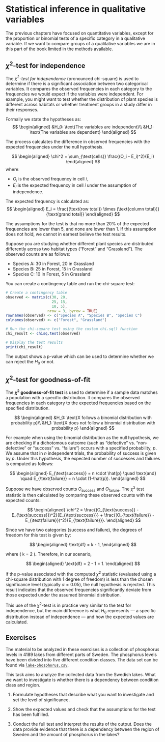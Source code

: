 # Statistical inference in qualitative variables {#sec-inference-qualitative}

The previous chapters have focused on quantitative variables, except for the proportion or binomial tests of a specific category in a qualitative variable. If we want to compare groups of a  qualitative variables we are in this part of the book limited in the methods available. 

## $\chi^2$-test for independence
The *$\chi^2$-test for independence* (pronounced chi-square) is used to determine if there is a significant association between two categorical variables. It compares the observed frequencies in each category to the frequencies we would expect if the variables were independent. For example, you might want to test whether the distribution of plant species is different across habitats or whether treatment groups in a study differ in their responses.

Formally we state the hypotheses as:
$$
\begin{aligned}
&H_0: \text{The variables are independent}\\
&H_1: \text{The variables are dependent}
\end{aligned}
$$

The process calculates the difference in observed frequencies with the expected frequencies under the null hypothesis.

$$
\begin{aligned}
\chi^2 = \sum_{\text{cells}} \frac{(O_i - E_i)^2}{E_i}
\end{aligned}
$$
where:

- $O_i$ is the observed frequency in cell $i$,
- $E_i$ is the expected frequency in cell $i$ under the assumption of independence. 

The expected frequency is calculated as:
$$
\begin{aligned}
E_i = \frac{(\text{row total}) \times (\text{column total})}{\text{grand total}}
\end{aligned}
$$

The assumptions for the test is that no more than 20% of the expected frequencies are lower than 5, and none are lower than 1. If this assumption does not hold, we cannot in earnest believe the test results. 

Suppose you are studying whether different plant species are distributed differently across two habitat types ("Forest" and "Grassland"). The observed counts are as follows:

- Species A: 30 in Forest, 20 in Grassland
- Species B: 25 in Forest, 15 in Grassland
- Species C: 10 in Forest, 5 in Grassland

You can create a contingency table and run the chi-square test:

```r
# Create a contingency table
observed <- matrix(c(30, 20, 
                     25, 15, 
                     10, 5), 
                   nrow = 3, byrow = TRUE)
rownames(observed) <- c("Species A", "Species B", "Species C")
colnames(observed) <- c("Forest", "Grassland")

# Run the chi-square test using the custom chi.sq() function
chi_result <- chisq.test(observed)

# Display the test results
print(chi_result)

```

The output shows a p-value which can be used to determine whether we can reject the $H_0$ or not.

## $\chi^2$-test for goodness-of-fit
The **$\chi^2$ goodness-of-fit test** is used to determine if a sample data matches a population with a specific distribution. It compares the observed frequencies in each category to the expected frequencies based on the specified distribution. 

$$
\begin{aligned}
&H_0: \text{X follows a binomial distribution with probability p}\\
&H_1: \text{X does not follow a binomial distribution with probability p}
\end{aligned}
$$

For example when using the binomial distribution as the null hypothesis, we are checking if a dichotomous outcome (such as “defective” vs. “non‐defective” or “success” vs. “failure”) occurs with a specified probability, $p$. We assume that in $n$ independent trials, the probability of success is given by $p$. Under this hypothesis, the expected number of successes and failures is computed as follows:

$$ \begin{aligned}
E_{\text{success}} = n \cdot \hat{p} \quad \text{and} \quad E_{\text{failure}} = n \cdot (1-\hat{p}).
\end{aligned} $$

Suppose we have observed counts $O_{\text{success}}$ and $O_{\text{failure}}$. The $\chi^2$ test statistic is then calculated by comparing these observed counts with the expected counts:

$$ \begin{aligned}
\chi^2 = \frac{(O_{\text{success}} - E_{\text{success}})^2}{E_{\text{success}}} + \frac{(O_{\text{failure}} - E_{\text{failure}})^2}{E_{\text{failure}}}.
\end{aligned} $$


Since we have two categories (success and failure), the degrees of freedom for this test is given by:

$$ \begin{aligned}
\text{df} = k - 1,
\end{aligned} $$


where \( k = 2 \). Therefore, in our scenario,

$$ \begin{aligned}
\text{df} = 2 - 1 = 1.
\end{aligned} $$

If the p-value associated with the computed $\chi^2$ statistic (evaluated using a chi-square distribution with 1 degree of freedom) is less than the chosen significance level (typically $\alpha = 0.05$), the null hypothesis is rejected. This result indicates that the observed frequencies significantly deviate from those expected under the assumed binomial distribution.

This use of the $\chi^2$-test is in practice very similar to the test for independence, but the main difference is what $H_0$ represents --- a specific distribution instead of independence --- and how the expected values are calculated.

## Exercises
The material to be analyzed in these exercises is a collection of phosphorus levels in 4189 lakes from different parts of Sweden. The phosphorus levels have been divided into five different condition classes. The data set can be found via [`lake-phosphorus.csv`](https://raw.githubusercontent.com/dysordys/intro-R-and-stats/main/data/lake-phosphorus.csv).

This task aims to analyze the collected data from the Swedish lakes. What we want to investigate is whether there is a dependency between condition class and region.

1. Formulate hypotheses that describe what you want to investigate and set the level of significance.

2. Show the expected values and check that the assumptions for the test has been fulfilled. 

3. Conduct the full test and interpret the results of the output. Does the data provide evidence that there is a dependency between the region of Sweden and the amount of phosphorus in the lakes?
